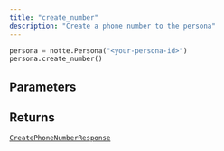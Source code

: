 ```yaml
---
title: "create_number"
description: "Create a phone number to the persona"
---
```




```python
persona = notte.Persona("<your-persona-id>")
persona.create_number()
```


## Parameters

## Returns

[`CreatePhoneNumberResponse`](../misc/createphonenumberresponse)
